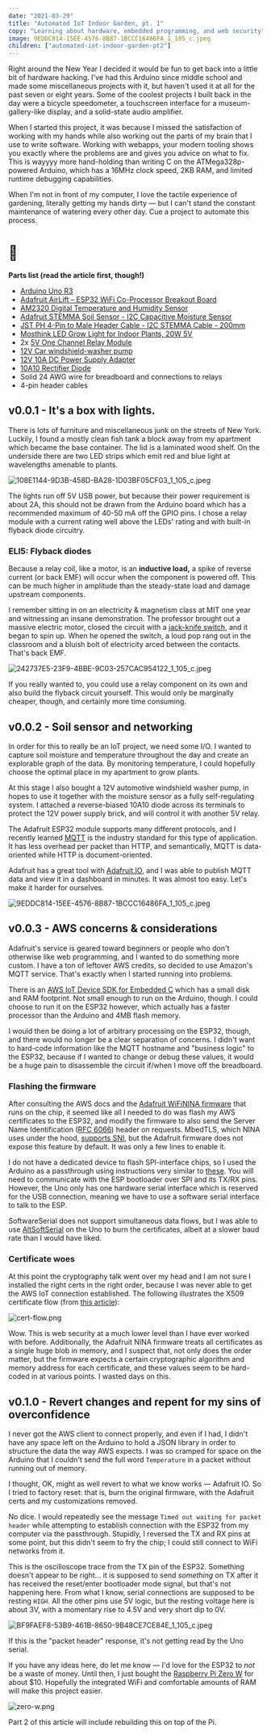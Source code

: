 ```yaml
---
date: "2021-03-29"
title: "Automated IoT Indoor Garden, pt. 1"
copy: "Learning about hardware, embedded programming, and web security"
image: 9EDDC814-15EE-4576-8B87-1BCCC16486FA_1_105_c.jpeg
children: ["automated-iot-indoor-garden-pt2"]
---
```


Right around the New Year I decided it would be fun to get back into a little bit of hardware hacking. I've had this Arduino since middle school and made some miscellaneous projects with it, but haven't used it at all for the past seven or eight years. Some of the coolest projects I built back in the day were a bicycle speedometer, a touchscreen interface for a museum-gallery-like display, and a solid-state audio amplifier.

When I started this project, it was because I missed the satisfaction of working with my hands while also working out the parts of my brain that I use to write software. Working with webapps, your modern tooling shows you exactly where the problems are and gives you advice on what to fix. This is wayyyy more hand-holding than writing C on the ATMega328p-powered Arduino, which has a 16MHz clock speed, 2KB RAM, and limited runtime debugging capabilities.

When I'm not in front of my computer, I love the tactile experience of gardening, literally getting my hands dirty — but I can't stand the constant maintenance of watering every other day. Cue a project to automate this process.

# 🌱

**Parts list (read the article first, though!)**

- [Arduino Uno R3](https://store.arduino.cc/usa/arduino-uno-rev3)
- [Adafruit AirLift – ESP32 WiFi Co-Processor Breakout Board](https://www.adafruit.com/product/4201)
- [AM2320 Digital Temperature and Humidity Sensor](https://www.adafruit.com/product/3721)
- [Adafruit STEMMA Soil Sensor - I2C Capacitive Moisture Sensor](https://www.adafruit.com/product/4026)
- [JST PH 4-Pin to Male Header Cable - I2C STEMMA Cable - 200mm](https://www.adafruit.com/product/3955)
- [Mosthink LED Grow Light for Indoor Plants, 20W 5V](https://www.amazon.com/gp/product/B07QHYKZQF/)
- 2x [5V One Channel Relay Module](https://www.amazon.com/gp/product/B00LW15A4W/)
- [12V Car windshield-washer pump](https://www.amazon.com/gp/product/B000CB69ZW/)
- [12V 10A DC Power Supply Adapter](https://www.amazon.com/gp/product/B07PWZQ33N/)
- [10A10 Rectifier Diode](https://www.amazon.com/gp/product/B079KBP5CN/)
- Solid 24 AWG wire for breadboard and connections to relays
- 4-pin header cables

## v0.0.1 - It's a box with lights.

There is lots of furniture and miscellaneous junk on the streets of New York. Luckily, I found a mostly clean fish tank a block away from my apartment which became the base container. The lid is a laminated wood shelf. On the underside there are two LED strips which emit red and blue light at wavelengths amenable to plants.

![108E1144-9D3B-458D-BA28-1D03BF05CF03_1_105_c.jpeg](108E1144-9D3B-458D-BA28-1D03BF05CF03_1_105_c.jpeg)

The lights run off 5V USB power, but because their power requirement is about 2A, this should not be drawn from the Arduino board which has a recommended maximum of 40-50 mA off the GPIO pins. I chose a relay module with a current rating well above the LEDs' rating and with built-in flyback diode circuitry.

### ELI5: Flyback diodes

Because a relay coil, like a motor, is an **inductive load,** a spike of reverse current (or back EMF) will occur when the component is powered off. This can be much higher in amplitude than the steady-state load and damage upstream components.

I remember sitting in on an electricity & magnetism class at MIT one year and witnessing an insane demonstration. The professor brought out a massive electric motor, closed the circuit with a [jack-knife switch](https://en.wikipedia.org/wiki/Knife_switch), and it began to spin up. When he opened the switch, a loud pop rang out in the classroom and a bluish bolt of electricity arced between the contacts. That's back EMF.

![242737E5-23F9-4BBE-9C03-257CAC954122_1_105_c.jpeg](242737E5-23F9-4BBE-9C03-257CAC954122_1_105_c.jpeg)

If you really wanted to, you could use a relay component on its own and also build the flyback circuit yourself. This would only be marginally cheaper, though, and certainly more time consuming.

## v0.0.2 - Soil sensor and networking

In order for this to really be an IoT project, we need some I/O. I wanted to capture soil moisture and temperature throughout the day and create an explorable graph of the data. By monitoring temperature, I could hopefully choose the optimal place in my apartment to grow plants.

At this stage I also bought a 12V automotive windshield washer pump, in hopes to use it together with the moisture sensor as a fully self-regulating system. I attached a reverse-biased 10A10 diode across its terminals to protect the 12V power supply brick, and will control it with another 5V relay.

The Adafruit ESP32 module supports many different protocols, and I recently learned [MQTT](https://en.wikipedia.org/wiki/MQTT) is the industry standard for this type of application. It has less overhead per packet than HTTP, and semantically, MQTT is data-oriented while HTTP is document-oriented.

Adafruit has a great tool with [Adafruit.IO](http://adafruit.io), and I was able to publish MQTT data and view it in a dashboard in minutes. It was almost too easy. Let's make it harder for ourselves.

![9EDDC814-15EE-4576-8B87-1BCCC16486FA_1_105_c.jpeg](9EDDC814-15EE-4576-8B87-1BCCC16486FA_1_105_c.jpeg)

## v0.0.3 - AWS concerns & considerations

Adafruit's service is geared toward beginners or people who don't otherwise like web programming, and I wanted to do something more custom. I have a ton of leftover AWS credits, so decided to use Amazon's MQTT service. That's exactly when I started running into problems.

There is an [AWS IoT Device SDK for Embedded C](https://docs.aws.amazon.com/iot/latest/developerguide/iot-embedded-c-sdk.html) which has a small disk and RAM footprint. Not small enough to run on the Arduino, though. I could choose to run it on the ESP32 however, which actually has a faster processor than the Arduino and 4MB flash memory.

I would then be doing a lot of arbitrary processing on the ESP32, though, and there would no longer be a clear separation of concerns. I didn't want to hard-code information like the MQTT hostname and "business logic" to the ESP32, because if I wanted to change or debug these values, it would be a huge pain to disassemble the circuit if/when I move off the breadboard.

### Flashing the firmware

After consulting the AWS docs and the [Adafruit WiFiNINA firmware](https://github.com/adafruit/nina-fw) that runs on the chip, it seemed like all I needed to do was flash my AWS certificates to the ESP32, and modify the firmware to also send the Server Name Identification ([RFC 6066](https://tools.ietf.org/html/rfc6066)) header on requests. MbedTLS, which NINA uses under the hood, [supports SNI](https://tls.mbed.org/kb/how-to/use-sni), but the Adafruit firmware does not expose this feature by default. It was only a few lines to enable it.

I do not have a dedicated device to flash SPI-interface chips, so I used the Arduino as a passthrough using instructions very similar to [these](https://learn.adafruit.com/adafruit-airlift-breakout/upgrade-external-esp32-airlift-firmware). You will need to communicate with the ESP bootloader over SPI and its TX/RX pins. However, the Uno only has one hardware serial interface which is reserved for the USB connection, meaning we have to use a software serial interface to talk to the ESP.

SoftwareSerial does not support simultaneous data flows, but I was able to use [AltSoftSerial](https://www.pjrc.com/teensy/td_libs_AltSoftSerial.html) on the Uno to burn the certificates, albeit at a slower baud rate than I would have liked.

### Certificate woes

At this point the cryptography talk went over my head and I am not sure I installed the right certs in the right order, because I was never able to get the AWS IoT connection established. The following illustrates the X509 certificate flow (from [this article](https://darutk.medium.com/illustrated-x-509-certificate-84aece2c5c2e)):

![cert-flow.png](cert-flow.png)

Wow. This is web security at a much lower level than I have ever worked with before. Additionally, the Adafruit NINA firmware treats all certificates as a single huge blob in memory, and I suspect that, not only does the order matter, but the firmware expects a certain cryptographic algorithm and memory address for each certificate, and these values seem to be hard-coded in at various points. I wasted days on this.

## v0.1.0 - Revert changes and repent for my sins of overconfidence

I never got the AWS client to connect properly, and even if I had, I didn't have any space left on the Arduino to hold a JSON library in order to structure the data the way AWS expects. I was so cramped for space on the Arduino that I couldn't send the full word `Temperature` in a packet without running out of memory.

I thought, OK, might as well revert to what we know works — Adafruit IO. So I tried to factory reset: that is, burn the original firmware, with the Adafruit certs and my customizations removed.

No dice. I would repeatedly see the message `Timed out waiting for packet header` while attempting to establish connection with the ESP32 from my computer via the passthrough. Stupidly, I reversed the TX and RX pins at some point, but this didn't seem to fry the chip; I could still connect to WiFi networks from it.

This is the oscilloscope trace from the TX pin of the ESP32. Something doesn't appear to be right... it is supposed to send *something* on TX after it has received the reset/enter bootloader mode signal, but that's not happening here. From what I know, serial connections are supposed to be resting `HIGH`. All the other pins use 5V logic, but the resting voltage here is about 3V, with a momentary rise to 4.5V and very short dip to 0V.

![BF9FAEF8-53B9-461B-8650-9B48CE7CE84E_1_105_c.jpeg](BF9FAEF8-53B9-461B-8650-9B48CE7CE84E_1_105_c.jpeg)

If this is the "packet header" response, it's not getting read by the Uno serial.

If you have any ideas here, do let me know — I'd love for the ESP32 to *not* be a waste of money. Until then, I just bought the [Raspberry Pi Zero W](https://www.raspberrypi.org/products/raspberry-pi-zero-w/) for about $10. Hopefully the integrated WiFi and comfortable amounts of RAM will make this project easier.

![zero-w.png](zero-w.png)

Part 2 of this article will include rebuilding this on top of the Pi.

